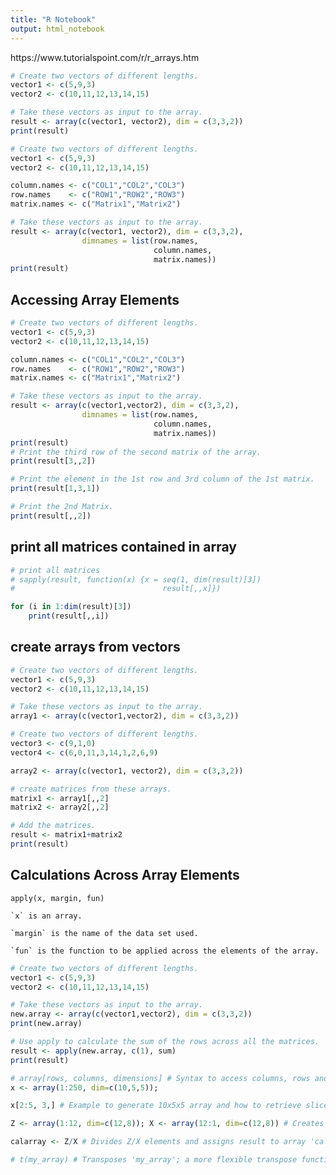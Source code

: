 ```yaml
---
title: "R Notebook"
output: html_notebook
---
```


https://www.tutorialspoint.com/r/r_arrays.htm


```r
# Create two vectors of different lengths.
vector1 <- c(5,9,3)
vector2 <- c(10,11,12,13,14,15)

# Take these vectors as input to the array.
result <- array(c(vector1, vector2), dim = c(3,3,2))
print(result)
```

```r
# Create two vectors of different lengths.
vector1 <- c(5,9,3)
vector2 <- c(10,11,12,13,14,15)

column.names <- c("COL1","COL2","COL3")
row.names    <- c("ROW1","ROW2","ROW3")
matrix.names <- c("Matrix1","Matrix2")

# Take these vectors as input to the array.
result <- array(c(vector1, vector2), dim = c(3,3,2), 
                dimnames = list(row.names, 
                                column.names, 
                                matrix.names))
print(result)
```

## Accessing Array Elements
```r
# Create two vectors of different lengths.
vector1 <- c(5,9,3)
vector2 <- c(10,11,12,13,14,15)

column.names <- c("COL1","COL2","COL3")
row.names    <- c("ROW1","ROW2","ROW3")
matrix.names <- c("Matrix1","Matrix2")

# Take these vectors as input to the array.
result <- array(c(vector1,vector2), dim = c(3,3,2), 
                dimnames = list(row.names, 
                                column.names, 
                                matrix.names))
print(result)
# Print the third row of the second matrix of the array.
print(result[3,,2])

# Print the element in the 1st row and 3rd column of the 1st matrix.
print(result[1,3,1])

# Print the 2nd Matrix.
print(result[,,2])
```

## print all matrices contained in array

```r
# print all matrices
# sapply(result, function(x) {x = seq(1, dim(result)[3])
#                                 result[,,x]})

for (i in 1:dim(result)[3])
    print(result[,,i])
```

## create arrays from vectors

```r
# Create two vectors of different lengths.
vector1 <- c(5,9,3)
vector2 <- c(10,11,12,13,14,15)

# Take these vectors as input to the array.
array1 <- array(c(vector1,vector2), dim = c(3,3,2))

# Create two vectors of different lengths.
vector3 <- c(9,1,0)
vector4 <- c(6,0,11,3,14,1,2,6,9)

array2 <- array(c(vector1, vector2), dim = c(3,3,2))

# create matrices from these arrays.
matrix1 <- array1[,,2]
matrix2 <- array2[,,2]

# Add the matrices.
result <- matrix1+matrix2
print(result)
```

## Calculations Across Array Elements

    apply(x, margin, fun)
    
    `x` is an array.

    `margin` is the name of the data set used.

    `fun` is the function to be applied across the elements of the array.
    

```r
# Create two vectors of different lengths.
vector1 <- c(5,9,3)
vector2 <- c(10,11,12,13,14,15)

# Take these vectors as input to the array.
new.array <- array(c(vector1,vector2), dim = c(3,3,2))
print(new.array)

# Use apply to calculate the sum of the rows across all the matrices.
result <- apply(new.array, c(1), sum)
print(result)
```


```r
# array[rows, columns, dimensions] # Syntax to access columns, rows and dimensions in arrays with more than two dimensions.
x <- array(1:250, dim=c(10,5,5)); 

x[2:5, 3,] # Example to generate 10x5x5 array and how to retrieve slices from all sub-arrays.
```



```r
Z <- array(1:12, dim=c(12,8)); X <- array(12:1, dim=c(12,8)) # Creates arrays Z and X with same dimensions.

calarray <- Z/X # Divides Z/X elements and assigns result to array 'calarray'.

# t(my_array) # Transposes 'my_array'; a more flexible transpose function is 'aperm(my_array, perm)'.
```

